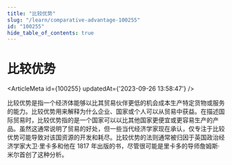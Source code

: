 ```yaml
---
title: "比较优势"
slug: "/learn/comparative-advantage-100255"
id: "100255"
hide_table_of_contents: true
---
```



# 比较优势

<ArticleMeta id={100255} updatedAt={'2023-09-26 13:58:47'} />
<div className='border-solid border-b border-t-0 my-4 border-[var(--ifm-color-gray-300)]' />

比较优势是指一个经济体能够以比其贸易伙伴更低的机会成本生产特定货物或服务的能力。比较优势用来解释为什么企业、国家或个人可以从贸易中获益。在描述国际贸易时，比较优势指的是一个国家可以以比其他国家更便宜或更容易生产的产品。虽然这通常说明了贸易的好处，但一些当代经济学家现在承认，仅专注于比较优势可能导致对该国资源的开发和耗尽。比较优势的法则通常被归因于英国政治经济学家大卫·里卡多和他在 1817 年出版的书，尽管很可能是里卡多的导师詹姆斯·米尔首创了这种分析。
